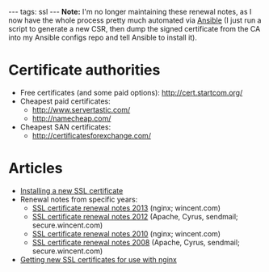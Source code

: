 ---
tags: ssl
---
'''Note:''' I'm no longer maintaining these renewal notes, as I now have the whole process pretty much automated via [[Ansible]] (I just run a script to generate a new CSR, then dump the signed certificate from the CA into my Ansible configs repo and tell Ansible to install it).

= Certificate authorities =

* Free certificates (and some paid options): http://cert.startcom.org/
* Cheapest paid certificates:
** http://www.servertastic.com/
** http://namecheap.com/
* Cheapest SAN certificates:
** http://certificatesforexchange.com/

= Articles =

* [[Installing a new SSL certificate]]
* Renewal notes from specific years:
** [[SSL certificate renewal notes 2013]] (nginx; wincent.com)
** [[SSL certificate renewal notes 2012]] (Apache, Cyrus, sendmail; secure.wincent.com)
** [[SSL certificate renewal notes 2010]] (nginx; wincent.com)
** [[SSL certificate renewal notes 2008]] (Apache, Cyrus, sendmail; secure.wincent.com)
* [[Getting new SSL certificates for use with nginx]]
